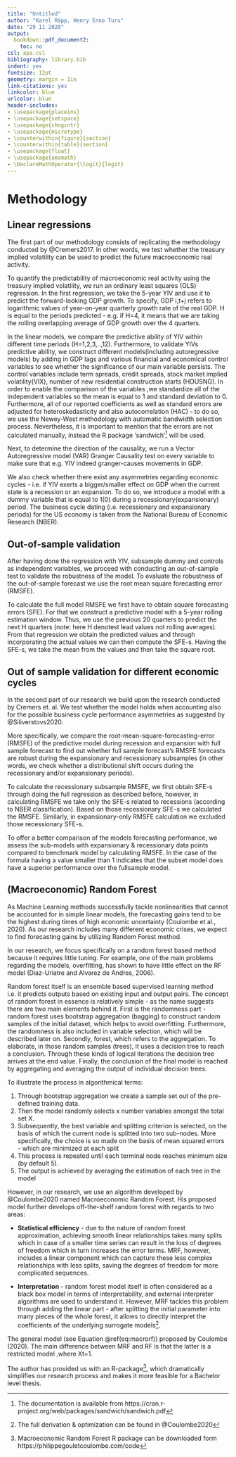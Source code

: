 ```yaml
---
title: "Untitled"
author: "Karel Räpp, Henry Enno Turu"
date: "29 11 2020"
output: 
  bookdown::pdf_document2:
    toc: no
csl: apa.csl
bibliography: library.bib
indent: yes
fontsize: 12pt
geometry: margin = 1in
link-citations: yes
linkcolor: blue
urlcolor: blue
header-includes:
- \usepackage{placeins}
- \usepackage{setspace}
- \usepackage{chngcntr}
- \usepackage{microtype}
- \counterwithin{figure}{section}
- \counterwithin{table}{section}
- \usepackage{float}
- \usepackage{amsmath}
- \DeclareMathOperator{\logit}{logit}
---
```



# Methodology

## Linear regressions
The first part of our methodology consists of replicating the methodology conducted by @Cremers2017. In other words, we test whether the treasury implied volatility can be used to predict the future macroeconomic real activity.

To quantify the predictability of macroeconomic real activity using the treasury implied volatility, we run an ordinary least squares (OLS) regression. In the first regression, we take the 5-year YIV and use it to predict the forward-looking GDP growth. To specify, GDP i,t+j refers to  logarithmic values of year-on-year quarterly growth rate of the real GDP. H is equal to the periods predicted - e.g. if H=4, it means that we are taking the rolling overlapping average of GDP growth over the 4 quarters. 

\begin{equation}
\sum_{j=1}^{j=H}log(1+GDP_{i,t+j})/H = \alpha_{H}+ \beta_{H} \sigma_{IV,t} + \varepsilon_{t+H}
\end{equation}

In the linear models, we compare the predictive ability of YIV within different time periods (H=1,2,3,..,12). Furthermore, to validate YIVs predictive ability, we construct different models(including autoregressive models) by adding in GDP lags and various financial and economical control variables  to see whether the significance of our main variable persists. The control variables include term spreads, credit spreads, stock market implied volatility(VIX), number of new residential construction starts (HOUSNG). In order to enable the comparison of the variables ,we standardize all of the independent variables so the mean is equal  to 1 and standard deviation to 0. Furthermore, all of our reported coefficients as well as standard errors are adjusted for heteroskedasticity and also autocorrelation (HAC) - to do so, we use the Newey-West methodology with automatic bandwidth selection process. Nevertheless, it is important to mention that the errors are not calculated manually, instead the R package ‘sandwich’^[The documentation is available from https://cran.r-project.org/web/packages/sandwich/sandwich.pdf] will be used.


\begin{equation}
\sum_{j=1}^{j=H}log(1+GDP_{i,t+j})/H = \alpha_{H}+ \beta_{H} \sigma_{IV,t} + Controls +\varepsilon_{t+H}
\end{equation}

Next, to determine the direction of the causality, we run a Vector Autoregressive model (VAR) Granger Causality test on every variable to make sure that e.g. YIV indeed granger-causes movements in GDP. 

We also check whether there exist any asymmetries regarding economic cycles - i.e. if YIV exerts a bigger/smaller effect on GDP when the current state is a recession or an expansion. To do so, we introduce a model with a dummy variable that is equal to 1(0) during a recessionary(expansionary) period. The business cycle dating (i.e. recessionary and expansionary periods) for the US economy is taken from the National Bureau of Economic Research (NBER).

\begin{equation}
\sum_{j=1}^{j=H}log(1+GDP_{i,t+j})/H = \alpha_{H}+ \beta_{H} \sigma_{IV,t} + Dummy +\varepsilon_{t+H}
\end{equation}

## Out-of-sample validation

After having done the regression with YIV, subsample dummy and controls as independent variables, we proceed with conducting an out-of-sample test to validate the robustness of the model. To evaluate the robustness of the out-of-sample forecast we use the root mean square forecasting error (RMSFE). 

To calculate the full model RMSFE we first have to obtain square forecasting errors (SFE). For that we construct a predictive model with a 5-year rolling estimation window. Thus, we use the previous 20 quarters to predict the next H quarters (note: here H denotest lead values not rolling averages). From that regression we obtain the predicted values and through incorporating the actual values we can then compute the SFE-s. Having the SFE-s, we take the mean from the values and then take the square root.

## Out of sample validation for different economic cycles

In the second part of our research we build upon the research conducted by Cremers et. al. We test whether the model holds when accounting also for the possible business cycle performance asymmetries as suggested by @Siliverstovs2020.

More specifically, we compare the root-mean-square-forecasting-error (RMSFE) of the predictive model during recession and expansion with full sample forecast to find out whether full sample forecast’s RMSFE forecasts are robust during the expansionary and recessionary subsamples (in other words, we check whether a distributional shift occurs during the recessionary and/or expansionary periods).

To calculate the  recessionary subsample RMSFE, we first obtain SFE-s through doing the full regression as described before, however, in calculating RMSFE we take only the SFE-s related to recessions (according to NBER classification). Based on those recessionary SFE-s we calculated the RMSFE. Similarly, in expansionary-only RMSFE calculation we excluded those recessionary SFE-s. 

To offer a better comparison of the models forecasting performance, we assess the sub-models with expansionary & recessionary data points compared to benchmark model by calculating RMSFE.
In the case of the formula having a value smaller than 1 indicates that the subset model does have a superior performance over the fullsample model.


## (Macroeconomic) Random Forest
As Machine Learning methods successfully tackle nonlinearities that cannot be accounted for in simple linear models, the forecasting gains tend to be the highest during times of high economic uncertainty (Coulombe et al., 2020). As our research includes many different economic crises, we expect to find forecasting gains by utilizing Random Forest method.

In our research, we focus specifically on a random forest based method because it requires little tuning. For example, one of the main problems regarding the models, overfitting, has shown to have little effect on the RF model (Diaz-Uriatre and Alvarez de Andres, 2006).

Random forest itself is an ensemble based supervised learning method i.e. it predicts outputs based on existing input and output pairs. The concept of random forest in essence is relatively simple - as the name suggests there are two main elements behind it. First is the randomness part - random forest uses bootstrap aggregation (bagging) to construct random samples of the initial dataset, which helps to avoid overfitting. Furthermore, the randomness is also included in variable selection, which will be described later on.
Secondly, forest, which refers to the aggregation. To elaborate, in those random samples (trees), it uses a decision tree to reach a conclusion. Through these kinds of logical iterations the decision tree arrives at the end value.  Finally, the conclusion of the final model is reached by aggregating and averaging the output of individual decision trees.

To illustrate the process in algorithmical terms: 

1) Through bootstrap aggregation we create a sample set out of the pre-defined training data.
2) Then the model randomly selects  x number variables amongst the total set X. 
3) Subsequently, the best variable and splitting criterion is selected, on the basis of which the current node is splitted into two sub-nodes. More specifically, the choice is so made on the basis of mean squared errors  - which are minimized at each split
4) This process is repeated until each terminal node reaches minimum size (by default 5).
5) The output is achieved by averaging the estimation of each tree in the model 

\begin{equation}
RMSE = \sum_{i=1}^{n}(y_{i}-\gamma)^2
\end{equation}

However, in our research, we use an algorithm developed by @Coulombe2020 named Macroeconomic Random Forest. His proposed model further develops off-the-shelf random forest with regards to two areas:

* **Statistical efficiency** - due to the nature of random forest approximation, achieving smooth linear relationships takes many splits which in case of a smaller time series can result in the loss of degrees of freedom which in turn increases the error terms. MRF, however, includes a linear component which can capture these less complex relationships with less splits, saving the degrees of freedom for more complicated sequences.

* **Interpretation** - random forest model itself is often considered as a black box model in terms of interpretability, and external interpreter algorithms are used to understand it. However, MRF tackles this problem through adding the linear part - after splitting the initial parameter into many pieces of the whole forest, it allows to directly interpret the coefficients of the underlying surrogate models^[The full derivation & optimization can be found in @Coulombe2020].

The general model (see Equation \@ref(eq:macrorf)) proposed by Coulombe (2020). The main difference between MRF and RF is that the latter is a restricted model ,where Xt=1. 

\begin{equation}
y_{t} = X_{t} \beta_{t} +\varepsilon_{t} (\#eq:macrorf)
\end{equation}
\begin{equation}
\beta_{t}= F(S_{t})
\end{equation}

The author has provided us with an R-package^[Macroeconomic Random Forest R package can be downloaded form https://philippegouletcoulombe.com/code
], which dramatically simplifies our research process and makes it more feasible for a Bachelor level thesis.
